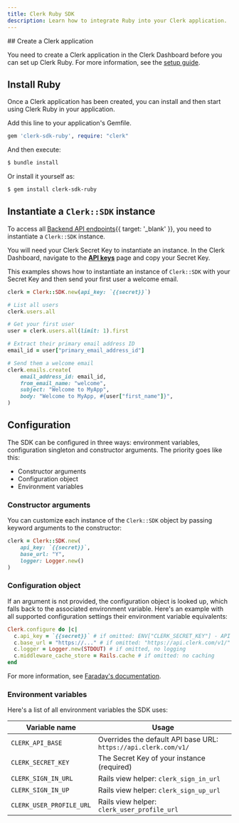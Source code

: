 ```yaml
---
title: Clerk Ruby SDK
description: Learn how to integrate Ruby into your Clerk application.
---
```


<Steps>
  ## Create a Clerk application

  You need to create a Clerk application in the Clerk Dashboard before you can set up Clerk Ruby. For more information, see the [setup guide](/docs/getting-started).

  ## Install Ruby

  Once a Clerk application has been created, you can install and then start using Clerk Ruby in your application.

  Add this line to your application's Gemfile.

  ```ruby
  gem 'clerk-sdk-ruby', require: "clerk"
  ```

  And then execute:

  ```sh {{ filename: 'terminal' }}
  $ bundle install
  ```

  Or install it yourself as:

  ```sh {{ filename: 'terminal' }}
  $ gem install clerk-sdk-ruby
  ```

  ## Instantiate a `Clerk::SDK` instance

  To access all [Backend API endpoints](/docs/reference/backend-api){{ target: '_blank' }}, you need to instantiate a `Clerk::SDK` instance.

  You will need your Clerk Secret Key to instantiate an instance. In the Clerk Dashboard, navigate to the [**API keys**](https://dashboard.clerk.com/last-active?path=api-keys) page and copy your Secret Key.

  This examples shows how to instantiate an instance of `Clerk::SDK` with your Secret Key and then send your first user a welcome email.

  ```ruby
  clerk = Clerk::SDK.new(api_key: `{{secret}}`)

  # List all users
  clerk.users.all

  # Get your first user
  user = clerk.users.all(limit: 1).first

  # Extract their primary email address ID
  email_id = user["primary_email_address_id"]

  # Send them a welcome email
  clerk.emails.create(
      email_address_id: email_id,
      from_email_name: "welcome",
      subject: "Welcome to MyApp",
      body: "Welcome to MyApp, #{user["first_name"]}",
  )
  ```

  ## Configuration

  The SDK can be configured in three ways: environment variables, configuration singleton and constructor arguments. The priority goes like this:

  - Constructor arguments
  - Configuration object
  - Environment variables

  ### Constructor arguments

  You can customize each instance of the `Clerk::SDK` object by passing keyword arguments to the constructor:

  ```ruby
  clerk = Clerk::SDK.new(
      api_key: `{{secret}}`,
      base_url: "Y",
      logger: Logger.new()
  )
  ```

  ### Configuration object

  If an argument is not provided, the configuration object is looked up, which falls back to the associated environment variable. Here's an example with all supported configuration settings their environment variable equivalents:

  ```ruby
  Clerk.configure do |c|
    c.api_key = `{{secret}}` # if omitted: ENV["CLERK_SECRET_KEY"] - API calls will fail if unset
    c.base_url = "https://..." # if omitted: "https://api.clerk.com/v1/"
    c.logger = Logger.new(STDOUT) # if omitted, no logging
    c.middleware_cache_store = Rails.cache # if omitted: no caching
  end
  ```

  For more information, see [Faraday's documentation](https://lostisland.github.io/faraday/#/).

  ### Environment variables

  Here's a list of all environment variables the SDK uses:

  | Variable name | Usage |
  | - | - |
  | `CLERK_API_BASE` | Overrides the default API base URL: `https://api.clerk.com/v1/` |
  | `CLERK_SECRET_KEY` | The Secret Key of your instance (required) |
  | `CLERK_SIGN_IN_URL` | Rails view helper: `clerk_sign_in_url` |
  | `CLERK_SIGN_IN_UP` | Rails view helper: `clerk_sign_up_url` |
  | `CLERK_USER_PROFILE_URL` | Rails view helper: `clerk_user_profile_url` |
</Steps>
